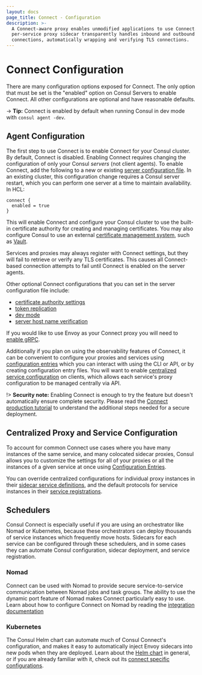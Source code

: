 ```yaml
---
layout: docs
page_title: Connect - Configuration
description: >-
  A Connect-aware proxy enables unmodified applications to use Connect. A
  per-service proxy sidecar transparently handles inbound and outbound service
  connections, automatically wrapping and verifying TLS connections.
---
```


# Connect Configuration

There are many configuration options exposed for Connect. The only option
that must be set is the "enabled" option on Consul Servers to enable Connect.
All other configurations are optional and have reasonable defaults.

-> **Tip:** Connect is enabled by default when running Consul in
dev mode with `consul agent -dev`.

## Agent Configuration

The first step to use Connect is to enable Connect for your Consul
cluster. By default, Connect is disabled. Enabling Connect requires changing
the configuration of only your Consul _servers_ (not client agents). To enable
Connect, add the following to a new or existing
[server configuration file](/docs/agent/config/config-files). In an existing cluster, this configuration change requires a Consul server restart, which you can perform one server at a time to maintain availability. In HCL:

```hcl
connect {
  enabled = true
}
```

This will enable Connect and configure your Consul cluster to use the
built-in certificate authority for creating and managing certificates.
You may also configure Consul to use an external
[certificate management system](/docs/connect/ca), such as
[Vault](https://vaultproject.io).

Services and proxies may always register with Connect settings, but they will
fail to retrieve or verify any TLS certificates. This causes all Connect-based
connection attempts to fail until Connect is enabled on the server agents.

Other optional Connect configurations that you can set in the server
configuration file include:

- [certificate authority settings](/docs/agent/config/config-files#connect)
- [token replication](/docs/agent/config/config-files#acl_tokens_replication)
- [dev mode](/docs/agent/config/cli-flags#_dev)
- [server host name verification](/docs/agent/config/config-files#verify_server_hostname)

If you would like to use Envoy as your Connect proxy you will need to [enable
gRPC](/docs/agent/config/config-files#grpc_port).

Additionally if you plan on using the observability features of Connect, it can
be convenient to configure your proxies and services using [configuration
entries](/docs/agent/config-entries) which you can interact with using the
CLI or API, or by creating configuration entry files. You will want to enable
[centralized service
configuration](/docs/agent/config/config-files#enable_central_service_config) on
clients, which allows each service's proxy configuration to be managed centrally
via API.

!> **Security note:** Enabling Connect is enough to try the feature but doesn't
automatically ensure complete security. Please read the [Connect production
tutorial](https://learn.hashicorp.com/tutorials/consul/service-mesh-production-checklist) to understand the additional steps
needed for a secure deployment.

## Centralized Proxy and Service Configuration

To account for common Connect use cases where you have many instances of the
same service, and many colocated sidecar proxies, Consul allows you to customize
the settings for all of your proxies or all the instances of a given service at
once using [Configuration Entries](/docs/agent/config-entries).

You can override centralized configurations for individual proxy instances in
their
[sidecar service definitions](/docs/connect/registration/sidecar-service),
and the default protocols for service instances in their [service
registrations](/docs/discovery/services).

## Schedulers

Consul Connect is especially useful if you are using an orchestrator like Nomad
or Kubernetes, because these orchestrators can deploy thousands of service instances
which frequently move hosts. Sidecars for each service can be configured through
these schedulers, and in some cases they can automate Consul configuration,
sidecar deployment, and service registration.

### Nomad

Connect can be used with Nomad to provide secure service-to-service
communication between Nomad jobs and task groups. The ability to use the dynamic
port feature of Nomad makes Connect particularly easy to use. Learn about how to
configure Connect on Nomad by reading the
[integration documentation](/docs/connect/nomad)

### Kubernetes

The Consul Helm chart can automate much of Consul Connect's configuration, and
makes it easy to automatically inject Envoy sidecars into new pods when they are
deployed. Learn about the [Helm chart](/docs/platform/k8s/helm) in general,
or if you are already familiar with it, check out its
[connect specific configurations](/docs/platform/k8s/connect).
